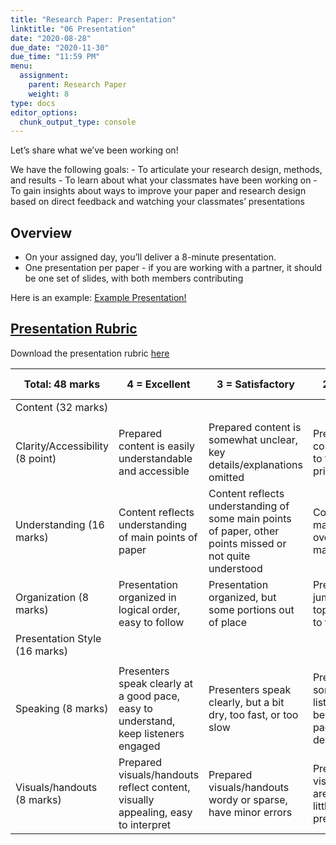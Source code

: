 ```yaml
---
title: "Research Paper: Presentation"
linktitle: "06 Presentation"
date: "2020-08-28"
due_date: "2020-11-30"
due_time: "11:59 PM"
menu:
  assignment:
    parent: Research Paper
    weight: 8
type: docs
editor_options: 
  chunk_output_type: console
---
```


Let's share what we've been working on! 

We have the following goals: 
 - To articulate your research design, methods, and results 
 - To learn about what your classmates have been working on 
 - To gain insights about ways to improve your paper and research design based on direct feedback and watching your classmates' presentations 

## Overview 
 - On your assigned day, you'll deliver a 8-minute presentation. 
 - One presentation per paper - if you are working with a partner, it should be one set of slides, with both members contributing
 
Here is an example: [Example Presentation!](../materials/example-f20.pptx)


## [Presentation Rubric](../materials/Presentation_Rubric_v2.pdf)

Download the presentation rubric [here](../materials/Presentation_Rubric_v2.pdf)

| Total: 48 marks                 | 4 = Excellent                                                                         | 3 =   Satisfactory                                                                                           | 2 = Marginal                                                             | 1 =   Unacceptable                                                                            |
|---------------------------------|---------------------------------------------------------------------------------------|--------------------------------------------------------------------------------------------------------------|--------------------------------------------------------------------------|-----------------------------------------------------------------------------------------------|
| Content (32 marks)              |                                                                                       |                                                                                                              |                                                                          |                                                                                               |
|                                 |                                                                                       |                                                                                                              |                                                                          |                                                                                               |
| Clarity/Accessibility (8 point) | Prepared   content is easily understandable and accessible                            | Prepared   content is somewhat unclear, key details/explanations omitted                                     | Prepared   content difficult to follow without prior knowledge           | Prepared   content difficult to understand                                                    |
| Understanding (16 marks)        | Content   reflects understanding of main points of paper                              | Content   reflects understanding of some main points of paper, other points missed or   not quite understood | Content   has major errors or oversights of main points                  | Content   lacks main points of paper, or reflects serious misunderstanding of   ideas/methods |
| Organization (8 marks)          | Presentation   organized in logical order, easy to follow                             | Presentation   organized, but some portions out of place                                                     | Presentation   jumps from topics, difficult to follow                    | Poor   organization makes it difficult to follow presentation                                 |
| Presentation   Style (16 marks) |                                                                                       |                                                                                                              |                                                                          |                                                                                               |
|                                 |                                                                                       |                                                                                                              |                                                                          |                                                                                               |
| Speaking (8 marks)              | Presenters   speak clearly at a good pace, easy to understand, keep listeners engaged | Presenters   speak clearly, but a bit dry, too fast, or too slow                                             | Presenters   sometimes lose listeners because of poor pacing or delivery | Speaking   style severely impedes understanding                                               |
| Visuals/handouts (8 marks)      | Prepared   visuals/handouts reflect content, visually appealing, easy to interpret    | Prepared   visuals/handouts wordy or sparse, have minor errors                                               | Prepared   visuals/handouts are limited, add little to presentation      | No   prepared visuals/handouts, or quality is very poor                                       |
